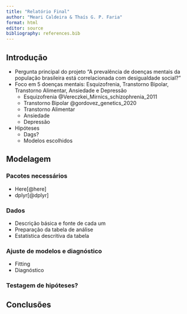 ```yaml
---
title: "Relatório Final"
author: "Meari Caldeira & Thaís G. P. Faria"
format: html
editor: source
bibliography: references.bib
---
```


## Introdução

-   Pergunta principal do projeto "A prevalência de doenças mentais da população brasileira está correlacionada com desigualdade social?"
-   Foco em 5 doenças mentais: Esquizofrenia, Transtorno Bipolar, Transtorno Alimentar, Ansiedade e Depressão
    -   Esquizofrenia @Vereczkei_Mirnics_schizophrenia_2011
    -   Transtorno Bipolar @gordovez_genetics_2020
    -   Transtorno Alimentar
    -   Ansiedade
    -   Depressão
-   Hipóteses
    -   Dags?
    -   Modelos escolhidos

## Modelagem

### Pacotes necessários

-   Here[@here]
-   dplyr[@dplyr]

### Dados

-   Descrição básica e fonte de cada um
-   Preparação da tabela de análise
-   Estatística descritiva da tabela

### Ajuste de modelos e diagnóstico

-   Fitting
-   Diagnóstico

### Testagem de hipóteses?

## Conclusões

